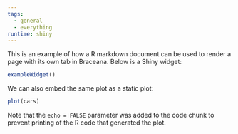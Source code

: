 ```yaml
---
tags: 
  - general
  - everything
runtime: shiny
---
```


This is an example of how a R markdown document can be used to render a page with its own tab in Braceana. Below is a Shiny widget:


```r
exampleWidget()
```

We can also embed the same plot as a static plot:

```r
plot(cars)
```

Note that the `echo = FALSE` parameter was added to the code chunk to prevent printing of the R code that generated the plot.
